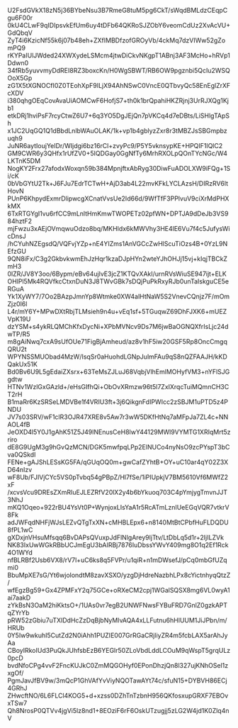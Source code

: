 U2FsdGVkX18zN5j36BYbeNsu3B7RmeG8tuM5pg6CkT/sWqdBMLdzCEqpCgu6F00r
0kU4CLwF9qIDIpsvkEfUm6uy4tDFb64QKRoSJZObY6veomCdUz2XvAcVU+GdQbqV
ZyT4i6KzicNf55k6j07b48eh+ZXfIMBDfzofGROyVb/4ckMq7dzVIWw52gZomPQ9
rKYPaIUlJWded24XWXydeLSMcm4jtwDiCkvNKgpT1ABnj3AF3McHo+hRVp1Ddwn0
34fRb5yuvvmyDdREI8RZ3boxcKn/H0WgSBWT/RB6OW9pgznbi5QcIu2WSQOoX5Gp
zG1X5tXGNOCfI0Z0TEohXpF9ILjX94AhNSwC0VncE0QTbvyQc58EnEglZrXFcXDV
i380qhgOEqCovAvaUiAOMCwF6HofjS7+th0k1brQpahiHKZRjnj3UrRJXQg1Kjb1
etkDRj1hviPsF7rcyCtwZ6U7+6q3YO5DgJEjQn7pVKCq4d7eDBts/LiSHlgTApSh
x1JC2UqGQ1Q1dBbdLnlbWAuOLAK/1k+vp1b4gblyzZxr8r3tMBZJsSBGmpbzuqh9
JuNR6aytIoujYeIDr/WIjdgi6bz16rCl+zvyPc9/P5Y5vknsypKE+HPQIF1lQlC2
GM9CWR6y3QHfx1rUfZV0+5IQDGay0GgNfTy6MrhRXOLpQOnTYcNGc/W4LKTnK5DM
NogKY2Frx27afodxWoxqn59b384MpnjftxAbRyg30DiwFuADOLXW9iFQg+1Si/cK
0bVbGYtU2Tk+J6FJu7EdrTCTwH+AjD3ab4L22mvKFkLYCLAzsH/DIRzRV6ltHovN
PUnP6KhpydExmrDlipwcgXCnatVvsUe2Id66d/9WfTfF3PPlvuV9ciXrMdPHXkMX
6TxRTGYgI1vu6rfCC9mLnltHmKmwTWOPETz02pfWN+DPTJA9dDeJb3VS984hztF2
mjFwzu3xAEjOVmqwuOdzo8bq/MKHIdx6kMWVhy3HE4lE6Vu7f4c5JufysWicDnsJ
/hCYuhNZEgsdQ/VQFvjYZp+nE4YIZms1AnVGCcZwHlScuTiOzs4B+0YzL9NEfzGU
9QN8iFx/C3g2GkbvkwmEhJzHqr1kzaDJpHYn2wteYJhOHJj15vj+kIqjTBCkZmH3
0lZR/JV8Y3oo/6Bypm/eBv64ujlvE3jcZ1KTQvXAkI/urnRVsWiuSE947ijt+ELK
OHlPl5Mk4RQVfkcCtxnDuN3J8TWvGBk7sDQjPuPkRxyRJb0unTaIskguCE5eRGuA
Yk1XyWY7/7Oo2BAzpJmnYp8Wtmke0XW4alHtNaW5S2VnevCQnjz7F/mOmZjz0I6l
L4r/mY6Y+MPwDXtRbjTLMsieh9n4u+vEq1sf+5TGuqwZ69DhFJXK6+mUEZVpK19U
dzYSM+s4ykRLQMChKfxDycNi+XPbMVNcv9Ds7M6jwBaOGNQXfrIsLjc24dwTP/R5
m8gAiNwq7cxA9sUfOUe71FigBjAmheud/az8v1hF5iw20GSF5Rp8OncCmgqQRU2t
WPYNSSMUObad4MzW/IsqSr0aHuohdLGNpJulmFAu9qS8nQZFAAJH/kKDQakUx51K
Bd0Bv6U9L5gEdaiZXsrx+63TeMsZJLuJ68VqbjVlhEmlMOHyfVM3+nYFlSJGgdtw
HTNv1WzlGxGAzld+/eHsGIfhQi+ObOvXRmzw96t5l7ZxIXrqcTuiMQmnCH3CT2rH
B1maRr6KzSRSeLMDVBe1f4VRIU3ft+3j6QikgnFdIPWIcc2zSBJM1uPTD5z4PNDU
JV7s03SRV/wF1clR3OJR47XRE8v5Aw7r3wW5DKfHtNq7aMFpJa7ZL4c+NNAOL4fB
JeOXD4l5Y0J1gAhK51Z5J49lNEnusCeH8lwY44129MWl9VYMTG1XRIqMrt5zriro
dE8G9UgM3g9hGvQzMCN/DGK5mwfpqLPp2ElNUCo4nyNsO9zcPYspT3bCva0QSkdI
FENe+gAJShLESsKG5FA/qGUqOQ0m+gwCafZYhtB+OY+uC10ar4qY02Z3XD64nIzv
wF8Ub/FJIVjCYc5VS0pTvbq54gPBpZ/Hl7fSe/1iPIUpkjV7BM5610Vf6MWfZ2xF
/xcvsVcu9DREsZXmRIuEJLEZRfV20lX2y4b6bYkuoq703C4pYmjygTmvnJJT3NhJ
mKQ1Oqeo+922rBU4YsVt0P+WynjoxLIsYaA1r5RcATmLznIUeEGqVQR7vtkrV8Fk
adJWFqdNHFjWJsLEZvQTgTxXN+cMHBLEpx6+n8140MtBtCPbfHuFLDQDU8fPL1wC
gXDxjnVHsuMfsqq6BvDAPsQVuxpJdFlNlgArey9ljTtv/LtDbLq5d1r+2IjILZVk
NK83IxUwWGkRBbUCJmEgU3bAIRBj7876IuDbssYWvY409mg8O1q2Ef1Rck4O1WYd
nfBLRBf2Usb6VX8/rV7l+uC6ks8q5FVPr/u1qiR+n1mDWsefJ/pCq0mbGfUZqmi0
BbuMpXE7sG/Yt6wjolondtM8zavXSXO/yzgDjHdreNazbhLPx8cYictnhyqQtzZ/
wfEgzBg59+Gx4ZPMFxY2q75GCe+oRXeCM2cpj1WGalSQSX8mg6VL0wyA1ai7aakD
zYkBsN3OaM2hiKktsO+/1UAs0vr7egB2UNWFNwsFYBuFRD7GnlZ0gzkAPTqZYrYb
pRW52zGbiu7uTXIDdHcZzDqBjbNyMIvAQA4xLLFutnu6hHlUUM1JiJPbn/m/HRUb
0Y5Iw9wkuhI5CutZd2N0iAhh1PUZIE007GrRGaCRjliyZR4m5fcbLAX5arAhJyAa
CBoyIRkoIUd3PuQkJUhfsbEzB6YEGlr50ZLoVbdLddLCOuM9qWspT5grqULz0pcD
bvdNfoCPg4vvF2FncKUJkC0ZmMQGOHyf0EPonDhzjQn8l327ujKNhOSel1zxgOf/
PgmJavJfBV9w/3mQcP1GhVAfYvViyNQOTawAYt74c/sfuN15+DYBVH86ECj4GRhJ
ZHwcftNO/6L6FLCl4KOG5+d+xzss0DZhTnTzbnH956QKfosxupGRXF7EBOvxTSw7
Qh8NrosP0QTVv4jgVi5lz8nd1+8EOziF6rF6OskUTzugjj5zLG2W4jd1K0Zlq4nV
